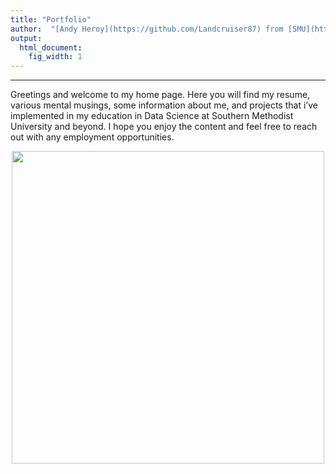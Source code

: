 ```yaml
---
title: "Portfolio"
author:  "[Andy Heroy](https://github.com/Landcruiser87) from [SMU](https://datascience.smu.edu/)"
output:
  html_document:
    fig_width: 1
---
```


----


Greetings and welcome to my home page.  Here you will find my resume, various mental musings, some information about me, and projects that i've implemented in my education in Data Science at Southern Methodist University and beyond.  I hope you enjoy the content and feel free to reach out with any employment opportunities. 

<center><img src="images/Profile.jpg" width="500x"></center>

